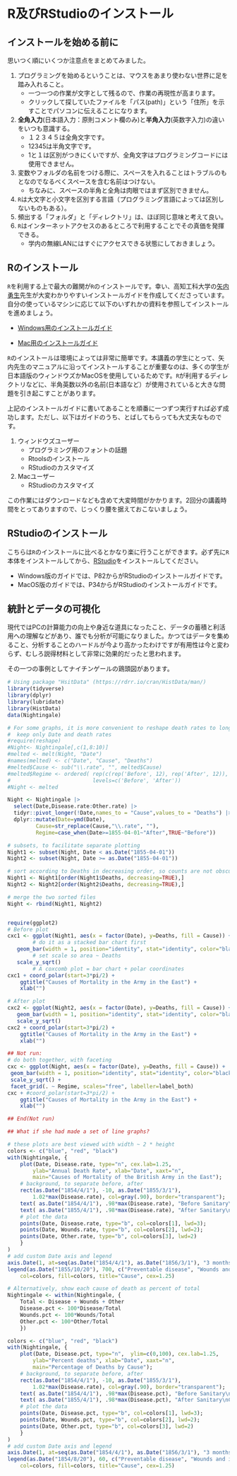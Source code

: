 # R及びRStudioのインストール　

## インストールを始める前に

思いつく順にいくつか注意点をまとめてみました。

1. プログラミングを始めるということは、マウスをあまり使わない世界に足を踏み入れること。
    - 一つ一つの作業が文字として残るので、作業の再現性が高まります。
    - クリックして探していたファイルを「パス(path)」という「住所」を示すことでパソコンに伝えることになります。
2. **全角入力**(日本語入力：原則コメント欄のみ)と**半角入力**(英数字入力)の違いをいつも意識する。
    - １２３４５は全角文字です。
    - 12345は半角文字です。
    - 1と１は区別がつきにくいですが、全角文字はプログラミングコードには使用できません。
3. 変数やフォルダの名前をつける際に、スペースを入れることはトラブルのもとなのでなるべくスペースを含む名前はつけない。
    - ちなみに、スペースの半角と全角は肉眼ではまず区別できません。
4. `R`は大文字と小文字を区別する言語（プログラミング言語によっては区別しないものもある）。
5. 頻出する「フォルダ」と「ディレクトリ」は、ほぼ同じ意味と考えて良い。
6. `R`はインターネットアクセスのあるところで利用することでその真価を発揮できる。
    - 学内の無線LANにはすぐにアクセスできる状態にしておきましょう。


## Rのインストール

`R`を利用する上で最大の難関が`R`のインストールです。幸い、高知工科大学の[矢内勇生](https://yukiyanai.github.io/jp/)先生が大変わかりやすいインストールガイドを作成してくださっています。自分の使っているマシンに応じて以下のいずれかの資料を参照してインストールを進めましょう。

- [Windows用のインストールガイド](https://yukiyanai.github.io/jp/resources/docs/install-R_windows.pdf)

- [Mac用のインストールガイド](https://yukiyanai.github.io/jp/resources/docs/install-R_macOS.pdf)


`R`のインストールは環境によっては非常に簡単です。本講義の学生にとって、矢内先生のマニュアルに沿ってインストールすることが重要なのは、多くの学生が日本語版のウィンドウズかMacOSを使用しているためです。`R`が利用するディレクトリなどに、半角英数以外の名前(日本語など）が使用されていると大きな問題を引き起こすことがあります。

上記のインストールガイドに書いてあることを順番に一つずつ実行すれば必ず成功します。ただし、以下はガイドのうち、とばしてもらっても大丈夫なものです。

1. ウィンドウズユーザー
    - プログラミング用のフォントの話題
    - Rtoolsのインストール
    - RStudioのカスタマイズ
2. Macユーザー
    - RStudioのカスタマイズ

この作業にはダウンロードなども含めて大変時間がかかります。2回分の講義時間をとってありますので、じっくり腰を据えておこないましょう。


## RStudioのインストール

こちらは`R`のインストールに比べるとかなり楽に行うことができます。必ず先に`R`本体をインストールしてから、[RStudio](https://www.rstudio.com/)をインストールしてください。

- Windows版のガイドでは、P82からがRStudioのインストールガイドです。
- MacOS版のガイドでは、P34からがRStudioのインストールガイドです。


## 統計とデータの可視化

現代ではPCの計算能力の向上や身近な道具になったこと、データの蓄積と利活用への理解などがあり、誰でも分析が可能になりました。かつてはデータを集めること、分析することのハードルが今より高かったわけですが有用性は今と変わらず、むしろ説得材料として非常に効果的だったと思われます。

その一つの事例としてナイチンゲールの鶏頭図があります。

```r
# Using package "HsitData" (https://rdrr.io/cran/HistData/man/)
library(tidyverse)
library(dplyr)
library(lubridate)
library(HistData)
data(Nightingale)

# For some graphs, it is more convenient to reshape death rates to long format
#  keep only Date and death rates
#require(reshape)
#Night<- Nightingale[,c(1,8:10)]
#melted <- melt(Night, "Date")
#names(melted) <- c("Date", "Cause", "Deaths")
#melted$Cause <- sub("\\.rate", "", melted$Cause)
#melted$Regime <- ordered( rep(c(rep('Before', 12), rep('After', 12)), 3), 
#                          levels=c('Before', 'After'))
#Night <- melted

Night <- Nightingale |>
  select(Date,Disease.rate:Other.rate) |>
  tidyr::pivot_longer(!Date,names_to = "Cause",values_to = "Deaths") |>
  dplyr::mutate(Date=ymd(Date),
         Cause=str_replace(Cause,"\\.rate", ""),
         Regime=case_when(Date>=1855-04-01~"After",TRUE~"Before"))

# subsets, to facilitate separate plotting
Night1 <- subset(Night, Date < as.Date("1855-04-01"))
Night2 <- subset(Night, Date >= as.Date("1855-04-01"))

# sort according to Deaths in decreasing order, so counts are not obscured [thx: Monique Graf]
Night1 <- Night1[order(Night1$Deaths, decreasing=TRUE),]
Night2 <- Night2[order(Night2$Deaths, decreasing=TRUE),]

# merge the two sorted files
Night <- rbind(Night1, Night2)


require(ggplot2)
# Before plot
cxc1 <- ggplot(Night1, aes(x = factor(Date), y=Deaths, fill = Cause)) +
		# do it as a stacked bar chart first
   geom_bar(width = 1, position="identity", stat="identity", color="black") +
		# set scale so area ~ Deaths	
   scale_y_sqrt() 
		# A coxcomb plot = bar chart + polar coordinates
cxc1 + coord_polar(start=3*pi/2) + 
	ggtitle("Causes of Mortality in the Army in the East") + 
	xlab("")

# After plot
cxc2 <- ggplot(Night2, aes(x = factor(Date), y=Deaths, fill = Cause)) +
   geom_bar(width = 1, position="identity", stat="identity", color="black") +
   scale_y_sqrt()
cxc2 + coord_polar(start=3*pi/2) +
	ggtitle("Causes of Mortality in the Army in the East") + 
	xlab("")

## Not run: 
# do both together, with faceting
cxc <- ggplot(Night, aes(x = factor(Date), y=Deaths, fill = Cause)) +
 geom_bar(width = 1, position="identity", stat="identity", color="black") + 
 scale_y_sqrt() +
 facet_grid(. ~ Regime, scales="free", labeller=label_both)
cxc + #coord_polar(start=3*pi/2) +
	ggtitle("Causes of Mortality in the Army in the East") + 
	xlab("")

## End(Not run)

## What if she had made a set of line graphs?

# these plots are best viewed with width ~ 2 * height 
colors <- c("blue", "red", "black")
with(Nightingale, {
	plot(Date, Disease.rate, type="n", cex.lab=1.25, 
		ylab="Annual Death Rate", xlab="Date", xaxt="n",
		main="Causes of Mortality of the British Army in the East");
	# background, to separate before, after
	rect(as.Date("1854/4/1"), -10, as.Date("1855/3/1"), 
		1.02*max(Disease.rate), col=gray(.90), border="transparent");
	text( as.Date("1854/4/1"), .98*max(Disease.rate), "Before Sanitary\nCommission", pos=4);
	text( as.Date("1855/4/1"), .98*max(Disease.rate), "After Sanitary\nCommission", pos=4);
	# plot the data
	points(Date, Disease.rate, type="b", col=colors[1], lwd=3);
	points(Date, Wounds.rate, type="b", col=colors[2], lwd=2);
	points(Date, Other.rate, type="b", col=colors[3], lwd=2)
	}
)
# add custom Date axis and legend
axis.Date(1, at=seq(as.Date("1854/4/1"), as.Date("1856/3/1"), "3 months"), format="%b %Y")
legend(as.Date("1855/10/20"), 700, c("Preventable disease", "Wounds and injuries", "Other"),
	col=colors, fill=colors, title="Cause", cex=1.25)

# Alternatively, show each cause of death as percent of total
Nightingale <- within(Nightingale, {
	Total <- Disease + Wounds + Other
	Disease.pct <- 100*Disease/Total
	Wounds.pct <- 100*Wounds/Total
	Other.pct <- 100*Other/Total
	})

colors <- c("blue", "red", "black")
with(Nightingale, {
	plot(Date, Disease.pct, type="n",  ylim=c(0,100), cex.lab=1.25,
		ylab="Percent deaths", xlab="Date", xaxt="n",
		main="Percentage of Deaths by Cause");
	# background, to separate before, after
	rect(as.Date("1854/4/1"), -10, as.Date("1855/3/1"), 
		1.02*max(Disease.rate), col=gray(.90), border="transparent");
	text( as.Date("1854/4/1"), .98*max(Disease.pct), "Before Sanitary\nCommission", pos=4);
	text( as.Date("1855/4/1"), .98*max(Disease.pct), "After Sanitary\nCommission", pos=4);
	# plot the data
	points(Date, Disease.pct, type="b", col=colors[1], lwd=3);
	points(Date, Wounds.pct, type="b", col=colors[2], lwd=2);
	points(Date, Other.pct, type="b", col=colors[3], lwd=2)
	}
)
# add custom Date axis and legend
axis.Date(1, at=seq(as.Date("1854/4/1"), as.Date("1856/3/1"), "3 months"), format="%b %Y")
legend(as.Date("1854/8/20"), 60, c("Preventable disease", "Wounds and injuries", "Other"),
	col=colors, fill=colors, title="Cause", cex=1.25)
```

